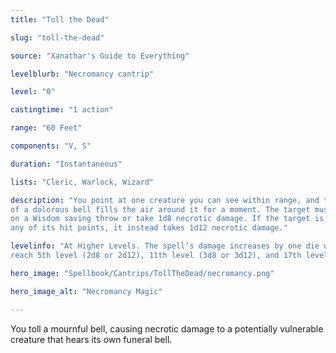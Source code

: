 ```yaml
---
title: "Toll the Dead"

slug: "toll-the-dead"

source: "Xanathar's Guide to Everything"

levelblurb: "Necromancy cantrip"

level: "0"

castingtime: "1 action"

range: "60 Feet"

components: "V, S"

duration: "Instantaneous"

lists: "Cleric, Warlock, Wizard"

description: "You point at one creature you can see within range, and the sound 
of a dolorous bell fills the air around it for a moment. The target must succeed 
on a Wisdom saving throw or take 1d8 necrotic damage. If the target is missing 
any of its hit points, it instead takes 1d12 necrotic damage."

levelinfo: "At Higher Levels. The spell’s damage increases by one die when you 
reach 5th level (2d8 or 2d12), 11th level (3d8 or 3d12), and 17th level (4d8 or 4d12)."

hero_image: "Spellbook/Cantrips/TollTheDead/necromancy.png"

hero_image_alt: "Necromancy Magic"

---
```

You toll a mournful bell, causing necrotic damage to a potentially vulnerable creature that hears its own funeral bell.